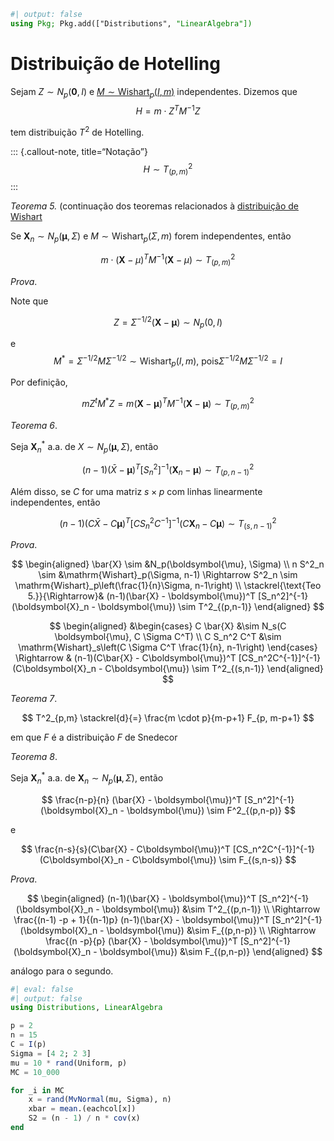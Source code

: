 ```julia
#| output: false
using Pkg; Pkg.add(["Distributions", "LinearAlgebra"])
```
# Distribuição de Hotelling

Sejam $Z \sim N_p(\boldsymbol{0}, I)$ e [$M \sim \mathrm{Wishart}_p(I,m)$](wishart.qmd)
independentes. Dizemos que
$$
H = m \cdot Z^T M^{-1} Z
$$

tem distribuição $T^2$ de Hotelling.

::: {.callout-note, title="Notação"}
$$
H \sim T^2_{(p,m)}
$$
:::

*Teorema 5.* (continuação dos teoremas relacionados à [distribuição de
Wishart](wishart.qmd)

Se $\boldsymbol{X}_n \sim N_p(\boldsymbol{\mu}, \Sigma)$ e $M \sim
\mathrm{Wishart}_p(\Sigma, m)$ forem independentes, então

$$
m \cdot (\boldsymbol{X} - \mu)^T M^{-1} (\boldsymbol{X} - \mu) \sim T^2_{(p,m)}
$$

*Prova*.

Note que

$$
Z = \Sigma^{-1/2}(\boldsymbol{X} - \boldsymbol{\mu}) \sim N_p(0, I)
$$

e
$$
M^*= \Sigma^{-1/2}M \Sigma^{-1/2} \sim \mathrm{Wishart}_p(I, m),\ \text{pois}
\Sigma^{-1/2}M\Sigma^{-1/2} = I
$$

Por definição,

$$
m Z^t M^* Z = m(\boldsymbol{X} - \boldsymbol{\mu})^T M^{-1} (\boldsymbol{X} -
\boldsymbol{\mu}) \sim T^2_{(p,m)}
$$

*Teorema 6*.

Seja $\boldsymbol{X}_n^*$ a.a. de $X \sim N_p (\boldsymbol{\mu}, \Sigma)$, então

$$
(n-1)(\bar{X} - \boldsymbol{\mu})^T [S_n^2]^{-1}(\boldsymbol{X}_n -
\boldsymbol{\mu}) \sim T^2_{(p,n-1)}
$$

Além disso, se $C$ for uma matriz $s \times p$ com linhas linearmente
independentes, então

$$
(n-1)(C\bar{X} - C\boldsymbol{\mu})^T [CS_n^2C^{-1}]^{-1}(C\boldsymbol{X}_n -
C\boldsymbol{\mu}) \sim T^2_{(s,n-1)}
$$

*Prova*.

$$
\begin{aligned}
\bar{X} \sim &N_p(\boldsymbol{\mu}, \Sigma) \\
n S^2_n \sim &\mathrm{Wishart}_p(\Sigma, n-1) \Rightarrow S^2_n \sim \mathrm{Wishart}_p\left(\frac{1}{n}\Sigma, n-1\right) \\
\stackrel{\text{Teo 5.}}{\Rightarrow}&
(n-1)(\bar{X} - \boldsymbol{\mu})^T [S_n^2]^{-1}(\boldsymbol{X}_n -
\boldsymbol{\mu}) \sim T^2_{(p,n-1)}
\end{aligned}
$$

$$
\begin{aligned}
&\begin{cases}
C \bar{X} &\sim N_s(C \boldsymbol{\mu}, C \Sigma C^T) \\
C S_n^2 C^T &\sim \mathrm{Wishart}_s\left(C \Sigma C^T \frac{1}{n}, n-1\right)
\end{cases}
\Rightarrow &
(n-1)(C\bar{X} - C\boldsymbol{\mu})^T [CS_n^2C^{-1}]^{-1}(C\boldsymbol{X}_n -
C\boldsymbol{\mu}) \sim T^2_{(s,n-1)}
\end{aligned}
$$

*Teorema 7*.

$$
T^2_{p,m} \stackrel{d}{=} \frac{m \cdot p}{m-p+1} F_{p, m-p+1}
$$

em que $F$ é a distribuição $F$ de Snedecor

*Teorema 8*.

Seja $\boldsymbol{X}_n^*$ a.a. de $\boldsymbol{X}_n \sim N_p(\boldsymbol{\mu},
\Sigma)$, então

$$
\frac{n-p}{n}
(\bar{X} - \boldsymbol{\mu})^T [S_n^2]^{-1}(\boldsymbol{X}_n -
\boldsymbol{\mu}) \sim F^2_{(p,n-p)}
$$

e

$$
\frac{n-s}{s}(C\bar{X} - C\boldsymbol{\mu})^T [CS_n^2C^{-1}]^{-1}(C\boldsymbol{X}_n -
C\boldsymbol{\mu}) \sim F_{(s,n-s)}
$$

*Prova*.

$$
\begin{aligned}
(n-1)(\bar{X} - \boldsymbol{\mu})^T [S_n^2]^{-1}(\boldsymbol{X}_n -
\boldsymbol{\mu}) &\sim T^2_{(p,n-1)} \\
\Rightarrow
\frac{(n-1) -p + 1}{(n-1)p}
(n-1)(\bar{X} - \boldsymbol{\mu})^T [S_n^2]^{-1}(\boldsymbol{X}_n -
\boldsymbol{\mu}) &\sim F_{(p,n-p)} \\
\Rightarrow
\frac{(n -p}{p}
(\bar{X} - \boldsymbol{\mu})^T [S_n^2]^{-1}(\boldsymbol{X}_n -
\boldsymbol{\mu}) &\sim F_{(p,n-p)}
\end{aligned}
$$

análogo para o segundo.


<!-- TODO: monte carlo normal multivariada (ver algoritmo), fazer na mão e com a
multivariada direta -->

```julia
#| eval: false
#| output: false
using Distributions, LinearAlgebra

p = 2
n = 15
C = I(p)
Sigma = [4 2; 2 3]
mu = 10 * rand(Uniform, p)
MC = 10_000

for _i in MC
    x = rand(MvNormal(mu, Sigma), n)
    xbar = mean.(eachcol[x])
    S2 = (n - 1) / n * cov(x)
end
```

